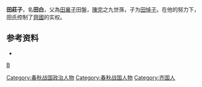 {{模板:Infobox 先秦人物
|名稱=田白
|姓=[[媯姓|媯]]
|氏=[[田氏|田]]
|名=白
|字=
|别名=田莊子
|别字=
|諡号=莊
|官位=
|時代=春秋
|國家=齊國
|身份=[[齊國|齊國]]相
|出生日期=
|逝世日期=
|父=[[田襄子|田襄子]][[田盤|田盤]]
|子女=[[田悼子|田悼子]]<br>[[齊太公_(田齊)|齊太公]][[田和|田和]]
}}
'''田莊子'''{{BD|？||前411年}}，名'''田白'''，父為[[田襄子|田襄子]]田盤，[[陳完|陳完]]之九世孫，子为[[田悼子|田悼子]]。在他的努力下，田氏控制了[[齊國|齊國]]的实权。

==参考资料==
*{{Wikisource history|史記|046|田敬仲完世家}}
{{start box}}
{{s-before|[[田襄子|田襄子]]田盤}}
{{s-title|[[田齐|田氏家族]]首领}}
{{s-after|[[田悼子|田悼子]]}}
{{end box}}
{{田齊君主}}
{{周朝人小作品}}
[[category:田姓|B]]
[[Category:春秋战国政治人物|Category:春秋战国政治人物]]
[[Category:春秋战国人物|Category:春秋战国人物]]
[[Category:齐国人|Category:齐国人]]